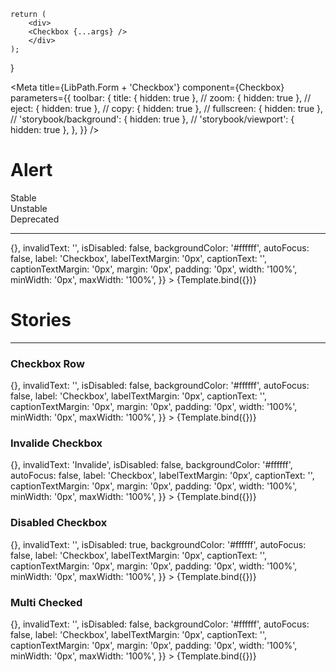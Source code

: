 
    return (
        <div>
        <Checkbox {...args} />
        </div>
    );
}

<Meta
  title={LibPath.Form + 'Checkbox'}
  component={Checkbox}
  parameters={{
    toolbar: {
      title: { hidden: true },
      // zoom: { hidden: true },
      // eject: { hidden: true },
      // copy: { hidden: true },
      // fullscreen: { hidden: true },
      // 'storybook/background': { hidden: true },
      // 'storybook/viewport': { hidden: true },
    },
  }}
/>

# Alert

<div
  style={{
    borderRadius: '999999px',
    display: 'inline-block',
    padding: '2px 8px',
    fontSize: '14px',
    lineHeight: '20px',
    fontWeight: '700',
    textAlign: 'center',
    letterSpacing: '0.25px',
    backgroundColor: '#138849',
    color: '#ffffff',
    marginBottom: '16px',
    marginRight: '3px',
  }}
>
  Stable
</div>

<div
  style={{
    borderRadius: '999999px',
    display: 'inline-block',
    padding: '2px 8px',
    fontSize: '14px',
    lineHeight: '20px',
    fontWeight: '700',
    textAlign: 'center',
    letterSpacing: '0.25px',
    backgroundColor: '#D2CB3F',
    color: '#ffffff',
    marginBottom: '16px',
    marginRight: '3px',
  }}
>
  Unstable
</div>

<div
  style={{
    borderRadius: '999999px',
    display: 'inline-block',
    padding: '2px 8px',
    fontSize: '14px',
    lineHeight: '20px',
    fontWeight: '700',
    textAlign: 'center',
    letterSpacing: '0.25px',
    backgroundColor: '#D23F47',
    color: '#ffffff',
    marginBottom: '16px',
    marginRight: '3px',
  }}
>
  Deprecated
</div>

<hr />

<Preview withToolbar>
  <Story
    name="Checkbox"
    args={{
      direction: 'column',
      options: ['Checkbox Option One', 'Checkbox Option Two', 'Checkbox Option Three'],
      value: [0],
      onChange: () => {},
      invalidText: '',
      isDisabled: false,
      backgroundColor: '#ffffff',
      autoFocus: false,
      label: 'Checkbox',
      labelTextMargin: '0px',
      captionText: '',
      captionTextMargin: '0px',
      margin: '0px',
      padding: '0px',
      width: '100%',
      minWidth: '0px',
      maxWidth: '100%',
    }}
  >
    {Template.bind({})}
  </Story>
</Preview>

<br />

<Props story="Checkbox" />

# Stories

<hr />

### Checkbox Row

<Canvas withToolbar>
  <Story
    name="Checkbox Row"
    args={{
      direction: 'row',
      options: ['Checkbox Option One', 'Checkbox Option Two', 'Checkbox Option Three'],
      value: [2],
      onChange: () => {},
      invalidText: '',
      isDisabled: false,
      backgroundColor: '#ffffff',
      autoFocus: false,
      label: 'Checkbox',
      labelTextMargin: '0px',
      captionText: '',
      captionTextMargin: '0px',
      margin: '0px',
      padding: '0px',
      width: '100%',
      minWidth: '0px',
      maxWidth: '100%',
    }}
  >
    {Template.bind({})}
  </Story>
</Canvas>


### Invalide Checkbox

<Canvas withToolbar>
  <Story
    name="Invalid Checkbox"
    args={{
      direction: 'column',
      options: ['Checkbox Option One', 'Checkbox Option Two', 'Checkbox Option Three'],
      value: [],
      onChange: () => {},
      invalidText: 'Invalide',
      isDisabled: false,
      backgroundColor: '#ffffff',
      autoFocus: false,
      label: 'Checkbox',
      labelTextMargin: '0px',
      captionText: '',
      captionTextMargin: '0px',
      margin: '0px',
      padding: '0px',
      width: '100%',
      minWidth: '0px',
      maxWidth: '100%',
    }}
  >
    {Template.bind({})}
  </Story>
</Canvas>



### Disabled Checkbox

<Canvas withToolbar>
  <Story
    name="Disabled Checkbox"
    args={{
      direction: 'column',
      options: ['Checkbox Option One', 'Checkbox Option Two', 'Checkbox Option Three'],
      value: [],
      onChange: () => {},
      invalidText: '',
      isDisabled: true,
      backgroundColor: '#ffffff',
      autoFocus: false,
      label: 'Checkbox',
      labelTextMargin: '0px',
      captionText: '',
      captionTextMargin: '0px',
      margin: '0px',
      padding: '0px',
      width: '100%',
      minWidth: '0px',
      maxWidth: '100%',
    }}
  >
    {Template.bind({})}
  </Story>
</Canvas>


### Multi Checked

<Canvas withToolbar>
  <Story
    name="Multi Checked"
    args={{
      direction: 'column',
      options: ['Checkbox Option One', 'Checkbox Option Two', 'Checkbox Option Three'],
      value: [0,1,2],
      onChange: () => {},
      invalidText: '',
      isDisabled: false,
      backgroundColor: '#ffffff',
      autoFocus: false,
      label: 'Checkbox',
      labelTextMargin: '0px',
      captionText: '',
      captionTextMargin: '0px',
      margin: '0px',
      padding: '0px',
      width: '100%',
      minWidth: '0px',
      maxWidth: '100%',
    }}
  >
    {Template.bind({})}
  </Story>
</Canvas>
